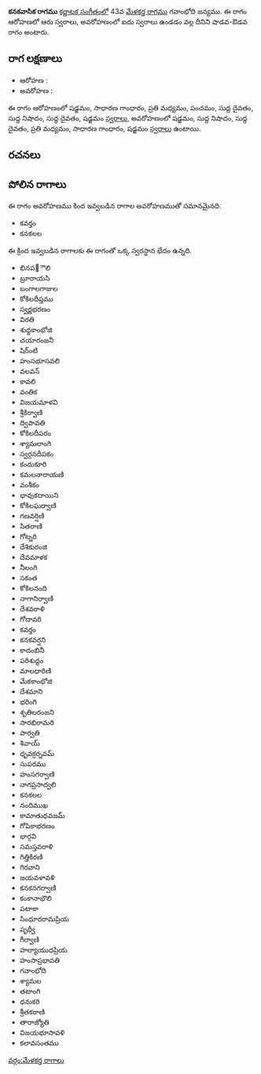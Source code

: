 {{Infobox ragam
	| name          	= కనకవాసిక
	| synonym	    	= 
	| mela          	= 
	| chakra        	= 
	| janaka        	= 
	| type          	= శాడవ-ఔడవ
	| arohanam      	= {{svaraC|S|G2|M2|P|D1|N1|D1|S'}} 
	| avarohanam    	= {{svaraC|S'|N1|D1|M2|G2|S}}
	| jeeva         	=
	| chhaya        	=
	| nyasa         	=
	| vishesha      	= 
	| equivalent  		= 
}}
{{కర్ణాటక సంగీత రాగాలు}}
'''కనకవాసిక రాగము''' [[కర్ణాటక సంగీతం]]లో 43వ [[మేళకర్త రాగము]] గవాంభోది జన్యము.  ఈ రాగం ఆరోహణలో ఆరు స్వరాలు, అవరోహణంలో ఐదు స్వరాలు ఉండడం వల్ల దీనిని షాడవ-ఔడవ రాగం అంటారు.


==రాగ లక్షణాలు==


* ఆరోహణ : {{svaraC|S|G2|M2|P|D1|N1|D1|S'}} 
* అవరోహణ : {{svaraC|S'|N1|D1|M2|G2|S}}

ఈ రాగం ఆరోహణంలో షడ్జమం, సాధారణ గాంధారం, ప్రతి మధ్యమం, పంచమం, సుద్ద దైవతం, సుద్ద నిషాదం, సుద్ద దైవతం, షడ్జమం [[స్వరాలు]], అవరోహణంలో షడ్జమం, సుద్ద నిషాదం, సుద్ద దైవతం, ప్రతి మధ్యమం, సాధారణ గాంధారం, షడ్జమం [[స్వరాలు]] ఉంటాయి.

==రచనలు==



==పోలిన రాగాలు==
ఈ రాగం అవరోహణము కింద ఇవ్వబడిన రాగాల అవరోహణముతో సమానమైనది.
* కవర్తం
* కనకలల

ఈ క్రింద ఇవ్వబడిన రాగాలకు ఈ రాగంతో ఒక్క స్వరస్థాన భేదం ఉన్నది.
* భినప఩ౌలి
* బ్రూరాయసి
* బంగాలగాజుల
* కోకిలదీప్తము
* స్వర్ణభరణం
* విరతి
* శుధ్ధకాంభోజి
* చయారంజనీ
* షిర్ంటి
* హంసభూసవలి
* వలవన్
* కావలి
* వంతిక
* విజయమాళవి
* శ్రీకిర్వాణి
* ద్విపావతి
* కోకిలదీపరం
* శ్యామలాంగి
* స్వర్గనదీపకం
* కందుకూరి
* కమలనారాయణి
* వంశీకం
* భావుకదాయిని
* కోకిలఘర్వాణి
* గణవర్షిణి
* సితరాణి
* గోట్నరి
* దేశికురంజి
* దేవమాళక
* నీలంగి
* సకంత
* కోకిలనంది
* నాగానిర్వాణి
* దేశవరాళి
* గోదావరి
* కవర్తం
* కనకవర్షని
* కాదంబినీ
* పరిశుద్దం
* మాలధారిణి
* మేకకాంభోజి
* దేశమాని
* భరింగి
* శృతిలరంజని
* సారభిరామరి
* పార్వతి
* శివాయ్
* ధృవక్రర్నవమ్
* సుపరము
* హంసగర్వాణి
* నాగప్రసాద్వలి
* కనకలల
* నందిముఖ
* కామాతుధవజమ్
* గోపికాభరణం
* భార్గవి
* సమస్తవరాళి
* గిత్తికిరణి
* గిరవాని
* జయవళావళి
* కనకనగర్వాణి
* కంకానాభౌలి
* పటాకా
* సింధూరరామప్రియ
* పృథ్వీ
* గీర్వాణి
* హల్యాయుధప్రియ
* హంసాప్రభావతి
* గవాంభోది
* శ్యామల
* తటాంగి
* ధనుకరి
* శ్రీతకరాణి
* తారాజ్యోతి
* విజయభూసావళి
* కలావసంతము



[[వర్గం:మేళకర్త రాగాలు]]